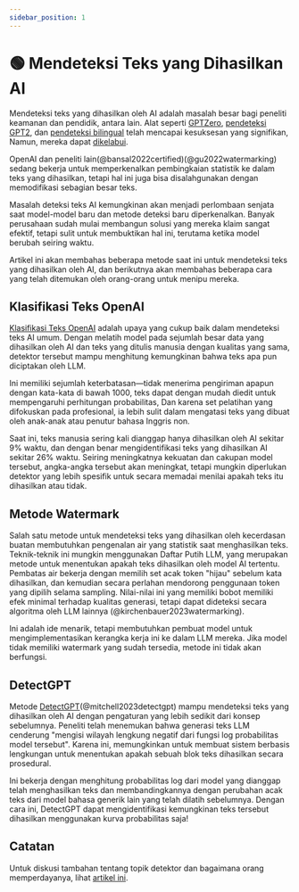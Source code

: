 ```yaml
---
sidebar_position: 1
---
```


# 🟢 Mendeteksi Teks yang Dihasilkan AI

Mendeteksi teks yang dihasilkan oleh AI adalah masalah besar bagi peneliti keamanan dan pendidik, antara lain. Alat seperti [GPTZero](https://gptzero.me), [pendeteksi GPT2](https://openai-openai-detector.hf.space), dan [pendeteksi bilingual](https://github.com/Hello-SimpleAI/chatgpt-comparison-detection) telah mencapai kesuksesan yang signifikan, Namun, mereka dapat [dikelabui](https://learnprompting.org/docs/miscl/trickery).

OpenAI dan peneliti lain(@bansal2022certified)(@gu2022watermarking) sedang bekerja untuk memperkenalkan pembingkaian statistik ke dalam teks yang dihasilkan, tetapi hal ini juga bisa disalahgunakan dengan memodifikasi sebagian besar teks.

Masalah deteksi teks AI kemungkinan akan menjadi perlombaan senjata saat model-model baru dan metode deteksi baru diperkenalkan. Banyak perusahaan sudah mulai membangun solusi yang mereka klaim sangat efektif, tetapi sulit untuk membuktikan hal ini, terutama ketika model berubah seiring waktu.

Artikel ini akan membahas beberapa metode saat ini untuk mendeteksi teks yang dihasilkan oleh AI, dan berikutnya akan membahas beberapa cara yang telah ditemukan oleh orang-orang untuk menipu mereka.

## Klasifikasi Teks OpenAI

[Klasifikasi Teks OpenAI](https://platform.openai.com/ai-text-classifier) adalah upaya yang cukup baik dalam mendeteksi teks AI umum. Dengan melatih model pada sejumlah besar data yang dihasilkan oleh AI dan teks yang ditulis manusia dengan kualitas yang sama, detektor tersebut mampu menghitung kemungkinan bahwa teks apa pun diciptakan oleh LLM.

Ini memiliki sejumlah keterbatasan—tidak menerima pengiriman apapun dengan kata-kata di bawah 1000, teks dapat dengan mudah diedit untuk mempengaruhi perhitungan probabilitas, Dan karena set pelatihan yang difokuskan pada profesional, ia lebih sulit dalam mengatasi teks yang dibuat oleh anak-anak atau penutur bahasa Inggris non.

Saat ini, teks manusia sering kali dianggap hanya dihasilkan oleh AI sekitar 9% waktu, dan dengan benar mengidentifikasi teks yang dihasilkan AI sekitar 26% waktu. Seiring meningkatnya kekuatan dan cakupan model tersebut, angka-angka tersebut akan meningkat, tetapi mungkin diperlukan detektor yang lebih spesifik untuk secara memadai menilai apakah teks itu dihasilkan atau tidak.

## Metode Watermark

Salah satu metode untuk mendeteksi teks yang dihasilkan oleh kecerdasan buatan membutuhkan pengenalan air yang statistik saat menghasilkan teks. Teknik-teknik ini mungkin menggunakan Daftar Putih LLM, yang merupakan metode untuk menentukan apakah teks dihasilkan oleh model AI tertentu. Pembatas air bekerja dengan memilih set acak token "hijau" sebelum kata dihasilkan, dan kemudian secara perlahan mendorong penggunaan token yang dipilih selama sampling. Nilai-nilai ini yang memiliki bobot memiliki efek minimal terhadap kualitas generasi, tetapi dapat dideteksi secara algoritma oleh LLM lainnya (@kirchenbauer2023watermarking).

Ini adalah ide menarik, tetapi membutuhkan pembuat model untuk mengimplementasikan kerangka kerja ini ke dalam LLM mereka. Jika model tidak memiliki watermark yang sudah tersedia, metode ini tidak akan berfungsi.

## DetectGPT

Metode [DetectGPT](https://detectgpt.ericmitchell.ai/)(@mitchell2023detectgpt) mampu mendeteksi teks yang dihasilkan oleh AI dengan pengaturan yang lebih sedikit dari konsep sebelumnya. Peneliti telah menemukan bahwa generasi teks LLM cenderung "mengisi wilayah lengkung negatif dari fungsi log probabilitas model tersebut". Karena ini, memungkinkan untuk membuat sistem berbasis lengkungan untuk menentukan apakah sebuah blok teks dihasilkan secara prosedural.

Ini bekerja dengan menghitung probabilitas log dari model yang dianggap telah menghasilkan teks dan membandingkannya dengan perubahan acak teks dari model bahasa generik lain yang telah dilatih sebelumnya. Dengan cara ini, DetectGPT dapat mengidentifikasi kemungkinan teks tersebut dihasilkan menggunakan kurva probabilitas saja!

## Catatan

Untuk diskusi tambahan tentang topik detektor dan bagaimana orang memperdayanya, lihat [artikel ini](https://learnprompting.org/docs/miscl/trickery).
